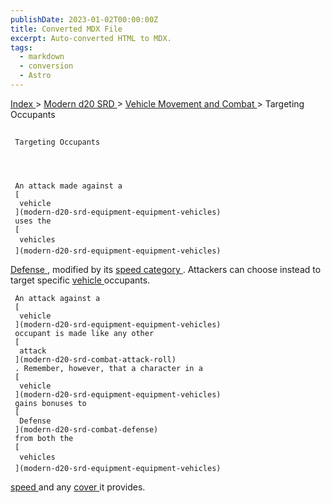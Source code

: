 ```yaml
---
publishDate: 2023-01-02T00:00:00Z
title: Converted MDX File
excerpt: Auto-converted HTML to MDX.
tags:
  - markdown
  - conversion
  - Astro
---
```







[
      Index
     ](-index)
     >
     [
      Modern d20 SRD
     ](modern-d20-srd-index)
     >
     [
      Vehicle Movement and Combat
     ](modern-d20-srd-vehicle-movement-and-combat-index)
     > Targeting Occupants
    





## 
     Targeting Occupants
    



     An attack made against a
     [
      vehicle
     ](modern-d20-srd-equipment-equipment-vehicles)
     uses the
     [
      vehicles
     ](modern-d20-srd-equipment-equipment-vehicles)
[
      Defense
     ](modern-d20-srd-combat-defense)
     , modified by its
     [
      speed
  category
     ](modern-d20-srd-vehicle-movement-and-combat-vehicle-speed)
     . Attackers can choose instead to target specific
     [
      vehicle
     ](modern-d20-srd-equipment-equipment-vehicles)
     occupants.
    



     An attack against a
     [
      vehicle
     ](modern-d20-srd-equipment-equipment-vehicles)
     occupant is made like any other
     [
      attack
     ](modern-d20-srd-combat-attack-roll)
     . Remember, however, that a character in a
     [
      vehicle
     ](modern-d20-srd-equipment-equipment-vehicles)
     gains bonuses to
     [
      Defense
     ](modern-d20-srd-combat-defense)
     from both the
     [
      vehicles
     ](modern-d20-srd-equipment-equipment-vehicles)
[
      speed
     ](modern-d20-srd-vehicle-movement-and-combat-vehicle-speed)
     and any
     [
      cover
     ](modern-d20-srd-combat-cover)
     it provides.
    




